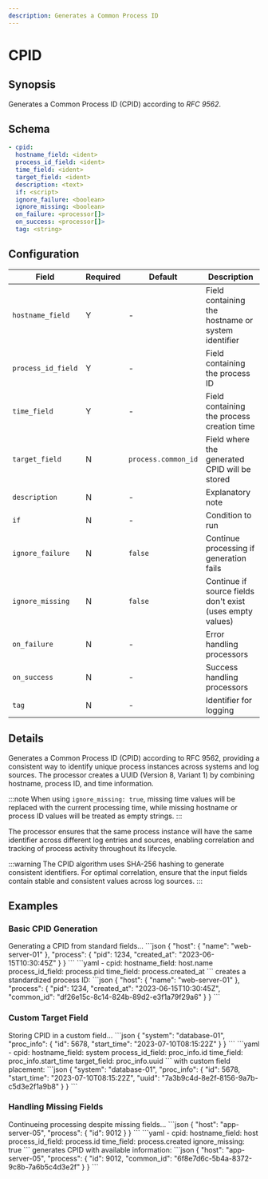 ```yaml
---
description: Generates a Common Process ID
---
```


# CPID

## Synopsis

Generates a Common Process ID (CPID) according to _RFC 9562_.

## Schema

```yaml {2-5}
- cpid:
  hostname_field: <ident>
  process_id_field: <ident>
  time_field: <ident>
  target_field: <ident>
  description: <text>
  if: <script>
  ignore_failure: <boolean>
  ignore_missing: <boolean>
  on_failure: <processor[]>
  on_success: <processor[]>
  tag: <string>
```

## Configuration

|Field|Required|Default|Description|
|---|---|---|---|
|`hostname_field`|Y|-|Field containing the hostname or system identifier|
|`process_id_field`|Y|-|Field containing the process ID|
|`time_field`|Y|-|Field containing the process creation time|
|`target_field`|N|`process.common_id`|Field where the generated CPID will be stored|
|`description`|N|-|Explanatory note|
|`if`|N|-|Condition to run|
|`ignore_failure`|N|`false`|Continue processing if generation fails|
|`ignore_missing`|N|`false`|Continue if source fields don't exist (uses empty values)|
|`on_failure`|N|-|Error handling processors|
|`on_success`|N|-|Success handling processors|
|`tag`|N|-|Identifier for logging|

## Details

Generates a Common Process ID (CPID) according to RFC 9562, providing a consistent way to identify unique process instances across systems and log sources. The processor creates a UUID (Version 8, Variant 1) by combining hostname, process ID, and time information.

:::note
When using `ignore_missing: true`, missing time values will be replaced with the current processing time, while missing hostname or process ID values will be treated as empty strings.
:::

The processor ensures that the same process instance will have the same identifier across different log entries and sources, enabling correlation and tracking of process activity throughout its lifecycle.

:::warning
The CPID algorithm uses SHA-256 hashing to generate consistent identifiers. For optimal correlation, ensure that the input fields contain stable and consistent values across log sources.
:::

## Examples

### Basic CPID Generation

<ExampleGrid>
  <CommentCol>
    Generating a CPID from standard fields...
  </CommentCol>
  <CodeCol>
    ```json
    {
      "host": {
        "name": "web-server-01"
      },
      "process": {
        "pid": 1234,
        "created_at": "2023-06-15T10:30:45Z"
      }
    }
    ```
    ```yaml
    - cpid:
      hostname_field: host.name
      process_id_field: process.pid
      time_field: process.created_at
    ```
  </CodeCol>
  <CommentCol>
    creates a standardized process ID:
  </CommentCol>
  <CodeCol>
    ```json
    {
      "host": {
        "name": "web-server-01"
      },
      "process": {
        "pid": 1234,
        "created_at": "2023-06-15T10:30:45Z",
        "common_id": "df26e15c-8c14-824b-89d2-e3f1a79f29a6"
      }
    }
    ```
  </CodeCol>
</ExampleGrid>

### Custom Target Field

<ExampleGrid>
  <CommentCol>
    Storing CPID in a custom field...
  </CommentCol>
  <CodeCol>
    ```json
    {
      "system": "database-01",
      "proc_info": {
        "id": 5678,
        "start_time": "2023-07-10T08:15:22Z"
      }
    }
    ```
    ```yaml
    - cpid:
      hostname_field: system
      process_id_field: proc_info.id
      time_field: proc_info.start_time
      target_field: proc_info.uuid
    ```
  </CodeCol>
  <CommentCol>
    with custom field placement:
  </CommentCol>
  <CodeCol>
    ```json
    {
      "system": "database-01",
      "proc_info": {
        "id": 5678,
        "start_time": "2023-07-10T08:15:22Z",
        "uuid": "7a3b9c4d-8e2f-8156-9a7b-c5d3e2f1a9b8"
      }
    }
    ```
  </CodeCol>
</ExampleGrid>

### Handling Missing Fields

<ExampleGrid>
  <CommentCol>
    Continueing processing despite missing fields...
  </CommentCol>
  <CodeCol>
    ```json
    {
      "host": "app-server-05",
      "process": {
        "id": 9012
      }
    }
    ```
    ```yaml
    - cpid:
      hostname_field: host
      process_id_field: process.id
      time_field: process.created
      ignore_missing: true
    ```
  </CodeCol>
  <CommentCol>
    generates CPID with available information:
  </CommentCol>
  <CodeCol>
    ```json
    {
      "host": "app-server-05",
      "process": {
        "id": 9012,
        "common_id": "6f8e7d6c-5b4a-8372-9c8b-7a6b5c4d3e2f"
      }
    }
    ```
  </CodeCol>
</ExampleGrid>
